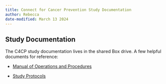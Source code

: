 ```yaml
---
title: Connect for Cancer Prevention Study Documentation
author: Rebecca
date-modified: March 13 2024
---
```


## **Study Documentation**

The C4CP study documentation lives in the shared Box drive. A few helpful documents for reference:

- [Manual of Operations and Procedures](https://nih.app.box.com/file/1336123139436)

- [Study Protocols](https://nih.app.box.com/folder/71962335283)

